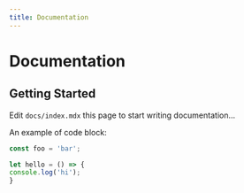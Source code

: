 ```yaml
---
title: Documentation
---
```


# Documentation

## Getting Started

Edit `docs/index.mdx` this page to start writing documentation...


An example of code block:

```js
const foo = 'bar';

let hello = () => {
console.log('hi');
}

```
